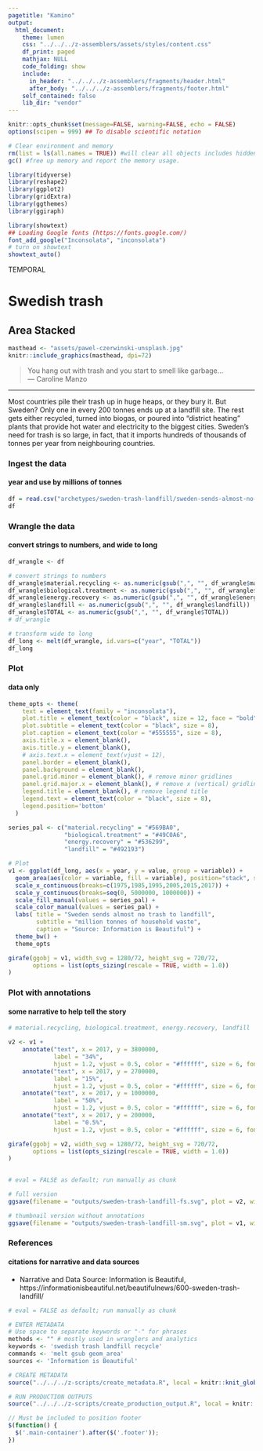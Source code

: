 ```yaml
---
pagetitle: "Kamino"
output: 
  html_document:
    theme: lumen
    css: "../../../z-assemblers/assets/styles/content.css"
    df_print: paged
    mathjax: NULL
    code_folding: show
    include:
      in_header: "../../../z-assemblers/fragments/header.html"
      after_body: "../../../z-assemblers/fragments/footer.html"
    self_contained: false
    lib_dir: "vendor"
---
```


```r

knitr::opts_chunk$set(message=FALSE, warning=FALSE, echo = FALSE)
options(scipen = 999) ## To disable scientific notation

# Clear environment and memory
rm(list = ls(all.names = TRUE)) #will clear all objects includes hidden objects.
gc() #free up memory and report the memory usage.

library(tidyverse)
library(reshape2)
library(ggplot2)
library(gridExtra)
library(ggthemes)
library(ggiraph)

library(showtext)
## Loading Google fonts (https://fonts.google.com/)
font_add_google("Inconsolata", "inconsolata")
# turn on showtext
showtext_auto()

```
<div class="activity">
TEMPORAL  
</div>

# Swedish trash
## Area Stacked

```r

masthead <- "assets/pawel-czerwinski-unsplash.jpg"
knitr::include_graphics(masthead, dpi=72)

```

> You hang out with trash and you start to smell like garbage...\
--- Caroline Manzo\

***

Most countries pile their trash up in huge heaps, or they bury it. But Sweden? Only one in every 200 tonnes ends up at a landfill site. The rest gets either recycled, turned into biogas, or poured into “district heating” plants that provide hot water and electricity to the biggest cities. Sweden’s need for trash is so large, in fact, that it imports hundreds of thousands of tonnes per year from neighbouring countries.

### Ingest the data
#### year and use by millions of tonnes

```r

df = read.csv("archetypes/sweden-trash-landfill/sweden-sends-almost-no-trash-to-landfill.csv", header = TRUE, stringsAsFactors = FALSE)
df

```


### Wrangle the data
#### convert strings to numbers, and wide to long

```r

df_wrangle <- df

# convert strings to numbers
df_wrangle$material.recycling <- as.numeric(gsub(",", "", df_wrangle$material.recycling))
df_wrangle$biological.treatment <- as.numeric(gsub(",", "", df_wrangle$biological.treatment))
df_wrangle$energy.recovery <- as.numeric(gsub(",", "", df_wrangle$energy.recovery))
df_wrangle$landfill <- as.numeric(gsub(",", "", df_wrangle$landfill))
df_wrangle$TOTAL <- as.numeric(gsub(",", "", df_wrangle$TOTAL))
# df_wrangle

# transform wide to long
df_long <- melt(df_wrangle, id.vars=c("year", "TOTAL"))
df_long

```


### Plot
#### data only


```r

theme_opts <- theme(
    text = element_text(family = "inconsolata"), 
    plot.title = element_text(color = "black", size = 12, face = "bold"),
    plot.subtitle = element_text(color = "black", size = 8),
    plot.caption = element_text(color = "#555555", size = 8),
    axis.title.x = element_blank(),
    axis.title.y = element_blank(),
    # axis.text.x = element_text(vjust = 12),
    panel.border = element_blank(),
    panel.background = element_blank(),
    panel.grid.minor = element_blank(), # remove minor gridlines
    panel.grid.major.x = element_blank(), # remove x (vertical) gridlines
    legend.title = element_blank(), # remove legend title
    legend.text = element_text(color = "black", size = 8),
    legend.position='bottom'
  )

series_pal <- c("material.recycling" = "#569BA0",
                "biological.treatment" = "#49C0A6",
                "energy.recovery" = "#536299",
                "landfill" = "#492193")

# Plot
v1 <- ggplot(df_long, aes(x = year, y = value, group = variable)) + 
  geom_area(aes(color = variable, fill = variable), position="stack", stat="identity", width=1.0) +
  scale_x_continuous(breaks=c(1975,1985,1995,2005,2015,2017)) +
  scale_y_continuous(breaks=seq(0, 5000000, 1000000)) +
  scale_fill_manual(values = series_pal) +
  scale_color_manual(values = series_pal) +
  labs( title = "Sweden sends almost no trash to landfill",
        subtitle = "million tonnes of household waste",
        caption = "Source: Information is Beautiful") +
  theme_bw() +
  theme_opts

girafe(ggobj = v1, width_svg = 1280/72, height_svg = 720/72,
       options = list(opts_sizing(rescale = TRUE, width = 1.0))
)

```


### Plot with annotations
#### some narrative to help tell the story

```r

# material.recycling, biological.treatment, energy.recovery, landfill

v2 <- v1 + 
    annotate("text", x = 2017, y = 3800000, 
             label = "34%", 
             hjust = 1.2, vjust = 0.5, color = "#ffffff", size = 6, fontface = 2) +
    annotate("text", x = 2017, y = 2700000, 
             label = "15%", 
             hjust = 1.2, vjust = 0.5, color = "#ffffff", size = 6, fontface = 2) +
    annotate("text", x = 2017, y = 1000000, 
             label = "50%", 
             hjust = 1.2, vjust = 0.5, color = "#ffffff", size = 6, fontface = 2) +
    annotate("text", x = 2017, y = 200000, 
             label = "0.5%", 
             hjust = 1.2, vjust = 0.5, color = "#ffffff", size = 6, fontface = 2)

girafe(ggobj = v2, width_svg = 1280/72, height_svg = 720/72,
       options = list(opts_sizing(rescale = TRUE, width = 1.0))
)
  
```


```r

# eval = FALSE as default; run manually as chunk

# full version
ggsave(filename = "outputs/sweden-trash-landfill-fs.svg", plot = v2, width=1280/72, height=720/72)

# thumbnail version without annotations
ggsave(filename = "outputs/sweden-trash-landfill-sm.svg", plot = v1, width=4, height=2.25)

```


### References
#### citations for narrative and data sources

* Narrative and Data Source: Information is Beautiful, https://informationisbeautiful.net/beautifulnews/600-sweden-trash-landfill/


```r

# eval = FALSE as default; run manually as chunk

# ENTER METADATA
# Use space to separate keywords or "-" for phrases
methods <- "" # mostly used in wranglers and analytics
keywords <- 'swedish trash landfill recycle'
commands <- 'melt gsub geom_area'
sources <- 'Information is Beautiful'

# CREATE METADATA
source("../../../z-scripts/create_metadata.R", local = knitr::knit_global())

# RUN PRODUCTION OUTPUTS
source("../../../z-scripts/create_production_output.R", local = knitr::knit_global())


```



```js

// Must be included to position footer
$(function() {
  $('.main-container').after($('.footer'));
})

```
